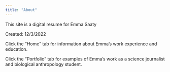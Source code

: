 ```yaml
---
title: "About"
---
```


This site is a digital resume for Emma Saaty

Created: 12/3/2022

Click the "Home" tab for information about Emma's work experience and education.

Click the "Portfolio" tab for examples of Emma's work as a science journalist and biological anthropology student.
